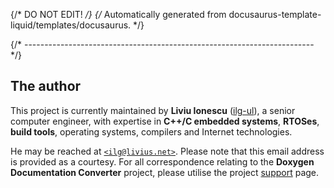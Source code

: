 {/* DO NOT EDIT! */}
{/* Automatically generated from docusaurus-template-liquid/templates/docusaurus. */}

{/* ------------------------------------------------------------------------ */}

## The author

This project is currently maintained by **Liviu Ionescu**
([ilg-ul](https://github.com/ilg-ul)),
a senior computer engineer, with expertise in **C++/C embedded systems**,
**RTOSes**, **build tools**, operating systems, compilers
and Internet technologies.

He may be reached at [`<ilg@livius.net>`](mailto:ilg@livius.net).
Please note that this email address is provided as a courtesy.
For all correspondence relating to the **Doxygen Documentation Converter**
project, please utilise the project [support](/docs/support/) page.

